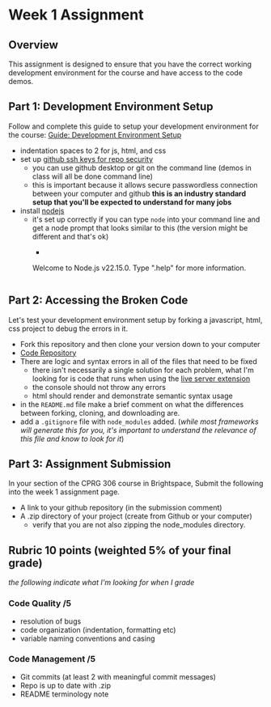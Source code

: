 # Week 1 Assignment

## Overview

This assignment is designed to ensure that you have the correct working development environment for the course and have access to the code demos.

## Part 1: Development Environment Setup

Follow and complete this guide to setup your development environment for the course: [Guide: Development Environment Setup](/guides-and-references/development-environment-setup.mdx)

- indentation spaces to 2 for js, html, and css
- set up [github ssh keys for repo security](https://docs.github.com/en/authentication/connecting-to-github-with-ssh)
  - you can use github desktop or git on the command line (demos in class will all be done command line)
  - this is important because it allows secure passwordless connection between your computer and github **this is an industry standard setup that you'll be expected to understand for many jobs**
- install [nodejs](https://nodejs.org/en)
  - it's set up correctly if you can type `node` into your command line and get a node prompt that looks similar to this (the version might be different and that's ok)
    - ```js
    Welcome to Node.js v22.15.0.
    Type ".help" for more information.
    >
    ```

## Part 2: Accessing the Broken Code

Let's test your development environment setup by forking a javascript, html, css project to debug the errors in it.
- Fork this repository and then clone your version down to your computer
- [Code Repository](https://github.com/ashx3s/sd-web-2-community-events)
- There are logic and syntax errors in all of the files that need to be fixed
  - there isn't necessarily a single solution for each problem, what I'm looking for is code that runs when using the [live server extension](https://marketplace.visualstudio.com/items?itemName=ritwickdey.LiveServer)
  - the console should not throw any errors
  - html should render and demonstrate semantic syntax usage
- in the `README.md` file make a brief comment on what the differences between forking, cloning, and downloading are.
- add a `.gitignore` file with `node_modules` added. (_while most frameworks will generate this for you, it's important to understand the relevance of this file and know to look for it_)

## Part 3: Assignment Submission

In your section of the CPRG 306 course in Brightspace, Submit the following into the week 1 assignment page.
- A link to your github repository (in the submission comment)
- A .zip directory of your project (create from Github or your computer)
  - verify that you are not also zipping the node_modules directory.

## Rubric 10 points (weighted 5% of your final grade)
_the following indicate what I'm looking for when I grade_

### Code Quality /5
- resolution of bugs
- code organization (indentation, formatting etc)
- variable naming conventions and casing

### Code Management /5
- Git commits (at least 2 with meaningful commit messages)
- Repo is up to date with .zip
- README terminology note
